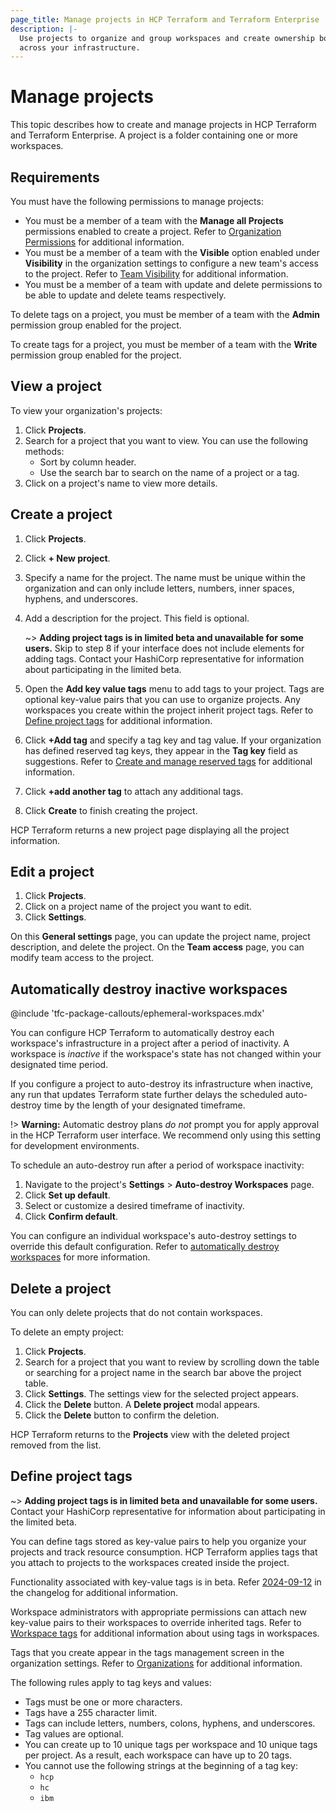 ```yaml
---
page_title: Manage projects in HCP Terraform and Terraform Enterprise
description: |-
  Use projects to organize and group workspaces and create ownership boundaries
  across your infrastructure.
---
```


# Manage projects

This topic describes how to create and manage projects in HCP Terraform and Terraform Enterprise. A project is a folder containing one or more workspaces.

## Requirements

You must have the following permissions to manage projects:

- You must be a member of a team with the **Manage all Projects**  permissions enabled to create a project. Refer to [Organization Permissions](/terraform/cloud-docs/users-teams-organizations/permissions#organization-permissions) for additional information.
- You must be a member of a team with the **Visible** option enabled under **Visibility** in the organization settings to configure a new team's access to the project. Refer to [Team Visibility](/terraform/cloud-docs/users-teams-organizations/teams#team-visibility) for additional information.
- You must be a member of a team with update and delete permissions to be able to update and delete teams respectively.

To delete tags on a project, you must be member of a team with the **Admin** permission group enabled for the project.

To create tags for a project, you must be member of a team with the **Write** permission group enabled for the project.

## View a project

To view your organization's projects:

1. Click **Projects**.
1. Search for a project that you want to view. You can use the following methods:
   - Sort by column header.
   - Use the search bar to search on the name of a project or a tag.
1. Click on a project's name to view more details.


## Create a project

1. Click **Projects**.
1. Click **+ New project**.
1. Specify a name for the project. The name must be unique within the organization and can only include letters, numbers, inner spaces, hyphens, and underscores.
1. Add a description for the project. This field is optional.
   
    ~> **Adding project tags is in limited beta and unavailable for some users.** Skip to step 8 if your interface does not include elements for adding tags. Contact your HashiCorp representative for information about participating in the limited beta.  

1. Open the **Add key value tags** menu to add tags to your project. Tags are optional key-value pairs that you can use to organize projects. Any workspaces you create within the project inherit project tags. Refer to [Define project tags](#define-project-tags) for additional information.
1. Click **+Add tag** and specify a tag key and tag value. If your organization has defined reserved tag keys, they appear in the **Tag key** field as suggestions. Refer to [Create and manage reserved tags](/terraform/cloud-docs/users-teams-organizations/organizations#create-and-manage-reserved-tags) for additional information.
1. Click **+add another tag** to attach any additional tags.
1. Click **Create** to finish creating the project.

HCP Terraform returns a new project page displaying all the project
information.

## Edit a project

1. Click **Projects**.
1. Click on a project name of the project you want to edit.
1. Click **Settings**.

On this **General settings** page, you can update the project name, project
description, and delete the project. On the **Team access** page, you can modify
team access to the project.

## Automatically destroy inactive workspaces 

<!-- BEGIN: TFC:only name:pnp-callout -->
@include 'tfc-package-callouts/ephemeral-workspaces.mdx'
<!-- END: TFC:only name:pnp-callout -->

You can configure HCP Terraform to automatically destroy each workspace's
infrastructure in a project after a period of inactivity. A workspace
is _inactive_ if the workspace's state has not changed within your designated
time period.

If you configure a project to auto-destroy its infrastructure when inactive, 
any run that updates Terraform state further delays the scheduled auto-destroy 
time by the length of your designated timeframe.

!> **Warning:** Automatic destroy plans _do not_ prompt you for apply approval in the HCP Terraform user interface. We recommend only using this setting for development environments.

To schedule an auto-destroy run after a period of workspace inactivity:

1. Navigate to the project's **Settings** > **Auto-destroy Workspaces** page.
1. Click **Set up default**.
1. Select or customize a desired timeframe of inactivity.
1. Click **Confirm default**.

You can configure an individual workspace's auto-destroy settings to override
this default configuration. Refer to [automatically destroy workspaces](/terraform/cloud-docs/workspaces/settings/deletion#automatically-destroy) for more information.

## Delete a project

You can only delete projects that do not contain workspaces.

To delete an empty project:

1. Click **Projects**.
1. Search for a project that you want to review by scrolling down the table or
   searching for a project name in the search bar above the project table.
1. Click **Settings**. The settings view for the selected project appears.
1. Click the **Delete** button. A **Delete project** modal appears.
1. Click the **Delete** button to confirm the deletion.

HCP Terraform returns to the **Projects** view with the deleted project
removed from the list.

## Define project tags

~> **Adding project tags is in limited beta and unavailable for some users.** Contact your HashiCorp representative for information about participating in the limited beta.  

You can define tags stored as key-value pairs to help you organize your projects and track resource consumption. HCP Terraform applies tags that you attach to projects to the workspaces created inside the project.

Functionality associated with key-value tags is in beta. Refer [2024-09-12](/terraform/cloud-docs/changelog#2024-09-12) in the changelog for additional information.

Workspace administrators with appropriate permissions can attach new key-value pairs to their workspaces to override inherited tags. Refer to [Workspace tags](/terraform/cloud-docs/workspaces/create#define-workspace-tags) for additional information about using tags in workspaces.

Tags that you create appear in the tags management screen in the organization settings. Refer to [Organizations](/terraform/cloud-docs/users-teams-organizations/organizations) for additional information.


The following rules apply to tag keys and values:

- Tags must be one or more characters.
- Tags have a 255 character limit.
- Tags can include letters, numbers, colons, hyphens, and underscores.
- Tag values are optional.
- You can create up to 10 unique tags per workspace and 10 unique tags per project. As a result, each workspace can have up to 20 tags.
- You cannot use the following strings at the beginning of a tag key:
    - `hcp`
    - `hc`
    - `ibm`